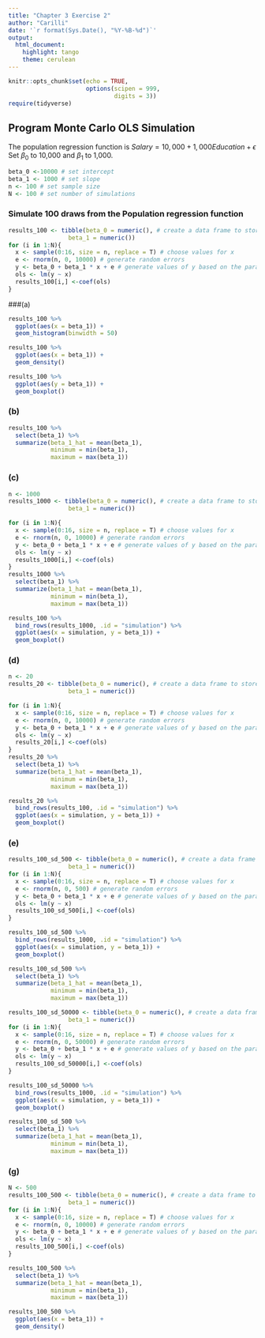 ```yaml
---
title: "Chapter 3 Exercise 2"
author: "Carilli"
date: '`r format(Sys.Date(), "%Y-%B-%d")`'
output:
  html_document: 
    highlight: tango
    theme: cerulean
---
```


```r
knitr::opts_chunk$set(echo = TRUE,
                      options(scipen = 999,
                              digits = 3))
require(tidyverse)
```

## Program Monte Carlo OLS Simulation  

The population regression function is $Salary = 10,000 + 1,000Education + \epsilon$
Set $\beta_0$ to 10,000 and $\beta_1$ to 1,000.

```r
beta_0 <-10000 # set intercept
beta_1 <- 1000 # set slope
n <- 100 # set sample size
N <- 100 # set number of simulations
```

### Simulate 100 draws from the Population regression function

```r
results_100 <- tibble(beta_0 = numeric(), # create a data frame to store the results
                 beta_1 = numeric())
for (i in 1:N){
  x <- sample(0:16, size = n, replace = T) # choose values for x
  e <- rnorm(n, 0, 10000) # generate random errors
  y <- beta_0 + beta_1 * x + e # generate values of y based on the parameter values
  ols <- lm(y ~ x)
  results_100[i,] <-coef(ols)
}
```

###(a) 

```r
results_100 %>% 
  ggplot(aes(x = beta_1)) + 
  geom_histogram(binwidth = 50)

results_100 %>% 
  ggplot(aes(x = beta_1)) +
  geom_density()

results_100 %>% 
  ggplot(aes(y = beta_1)) +
  geom_boxplot()
```

### (b)

```r
results_100 %>% 
  select(beta_1) %>% 
  summarize(beta_1_hat = mean(beta_1),
            minimum = min(beta_1),
            maximum = max(beta_1))
```

### (c)

```r
n <- 1000
results_1000 <- tibble(beta_0 = numeric(), # create a data frame to store the results
                 beta_1 = numeric())

for (i in 1:N){
  x <- sample(0:16, size = n, replace = T) # choose values for x
  e <- rnorm(n, 0, 10000) # generate random errors
  y <- beta_0 + beta_1 * x + e # generate values of y based on the parameter values
  ols <- lm(y ~ x)
  results_1000[i,] <-coef(ols)
}
results_1000 %>% 
  select(beta_1) %>% 
  summarize(beta_1_hat = mean(beta_1),
            minimum = min(beta_1),
            maximum = max(beta_1))
```

```r
results_100 %>% 
  bind_rows(results_1000, .id = "simulation") %>% 
  ggplot(aes(x = simulation, y = beta_1)) + 
  geom_boxplot()
```

### (d)

```r
n <- 20
results_20 <- tibble(beta_0 = numeric(), # create a data frame to store the results
                 beta_1 = numeric())

for (i in 1:N){
  x <- sample(0:16, size = n, replace = T) # choose values for x
  e <- rnorm(n, 0, 10000) # generate random errors
  y <- beta_0 + beta_1 * x + e # generate values of y based on the parameter values
  ols <- lm(y ~ x)
  results_20[i,] <-coef(ols)
}
results_20 %>% 
  select(beta_1) %>% 
  summarize(beta_1_hat = mean(beta_1),
            minimum = min(beta_1),
            maximum = max(beta_1))
```

```r
results_20 %>% 
  bind_rows(results_100, .id = "simulation") %>% 
  ggplot(aes(x = simulation, y = beta_1)) + 
  geom_boxplot()
```

### (e)

```r
results_100_sd_500 <- tibble(beta_0 = numeric(), # create a data frame to store the results
                 beta_1 = numeric())
for (i in 1:N){
  x <- sample(0:16, size = n, replace = T) # choose values for x
  e <- rnorm(n, 0, 500) # generate random errors
  y <- beta_0 + beta_1 * x + e # generate values of y based on the parameter values
  ols <- lm(y ~ x)
  results_100_sd_500[i,] <-coef(ols)
}

results_100_sd_500 %>% 
  bind_rows(results_1000, .id = "simulation") %>% 
  ggplot(aes(x = simulation, y = beta_1)) + 
  geom_boxplot()

results_100_sd_500 %>% 
  select(beta_1) %>% 
  summarize(beta_1_hat = mean(beta_1),
            minimum = min(beta_1),
            maximum = max(beta_1))
```

```r
results_100_sd_50000 <- tibble(beta_0 = numeric(), # create a data frame to store the results
                 beta_1 = numeric())
for (i in 1:N){
  x <- sample(0:16, size = n, replace = T) # choose values for x
  e <- rnorm(n, 0, 50000) # generate random errors
  y <- beta_0 + beta_1 * x + e # generate values of y based on the parameter values
  ols <- lm(y ~ x)
  results_100_sd_50000[i,] <-coef(ols)
}

results_100_sd_50000 %>% 
  bind_rows(results_1000, .id = "simulation") %>% 
  ggplot(aes(x = simulation, y = beta_1)) + 
  geom_boxplot()

results_100_sd_500 %>% 
  select(beta_1) %>% 
  summarize(beta_1_hat = mean(beta_1),
            minimum = min(beta_1),
            maximum = max(beta_1))
```

### (g)

```r
N <- 500
results_100_500 <- tibble(beta_0 = numeric(), # create a data frame to store the results
                 beta_1 = numeric())
for (i in 1:N){
  x <- sample(0:16, size = n, replace = T) # choose values for x
  e <- rnorm(n, 0, 10000) # generate random errors
  y <- beta_0 + beta_1 * x + e # generate values of y based on the parameter values
  ols <- lm(y ~ x)
  results_100_500[i,] <-coef(ols)
}

results_100_500 %>% 
  select(beta_1) %>% 
  summarize(beta_1_hat = mean(beta_1),
            minimum = min(beta_1),
            maximum = max(beta_1))

results_100_500 %>% 
  ggplot(aes(x = beta_1)) +
  geom_density()
```